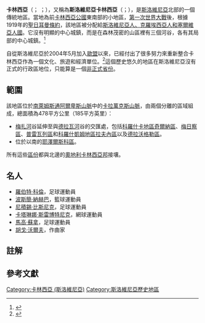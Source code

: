'''卡林西亞'''（{{lang-en|Carinthia}}；{{lang-sl|Koroška}} {{IPA-sl|kɔˈɾóːʃka||Koroška.ogg}}；{{lang-de|Kärnten}}），又稱為'''斯洛維尼亞卡林西亞'''（{{lang-en|Slovene Carinthia、Slovenian Carinthia}}；{{lang-sl|Slovenska Koroška}}），{{refn|group="notes"|In geographic sources, the terms ''Pohorje Drava Region'' ({{lang|sl|Pohorsko Podravje}}), ''Upper Drava Region'' ({{lang|sl|Zgornje Podravje}}), and ''Hilly Drava Region'' ({{lang|sl|Gorato Podravje}}) have been used as well.<ref name="Keber2008-124">{{cite journal |url=http://www.dlib.si/details/URN:NBN:SI:DOC-JBWE57T1/? |title=Slovenska Koroška – Zgodovinsko-geografski oris |language=Slovenian, English, German |first=Štefan |last=Keber |year=2008 |volume=56 |issue=2 |journal=Kronika |publisher=Zveza zgodovinskih društev za Slovenijo, sekcija za krajevno zgodovino [Section for the History of Places, Union of Historical Societies of Slovenia] |issn=0023-4923 |access-date=2021-12-14 |archive-date=2019-04-21 |archive-url=https://web.archive.org/web/20190421135050/http://www.dlib.si/details/URN:NBN:SI:DOC-JBWE57T1/ |dead-url=no }}</ref> In popular sources, the most prominent has been the name ''Carinthian region'' ({{lang|sl|Koroška pokrajina}}), particularly from 1955 until 1994.<ref name="Keber2008-124" />}}是[[斯洛維尼亞|斯洛維尼亞]]北部的一個傳統地區。{{refn|group="notes"|The term ''Slovene Carinthia'' may also refer to the southern part of the Austrian [[Carinthia_(state)|State of Carinthia]] settled by [[Slovenes|Slovenes]].<ref name="Keber2008-124" /> In this case, the term ''Southeastern Carinthia'' has been used, encompassing Carinthia in Slovenia and the [[Jaun_Valley|Jaun Valley]] (Slovene: {{lang|sl|Podjuna}}) in Austria.}}當地為前[[卡林西亞公國|卡林西亞公國]]東南部的小地區，[[第一次世界大戰|第一次世界大戰]]後，根據1919年的[[聖日耳曼條約|聖日耳曼條約]]，該地區被分配給[[斯洛維尼亞人、克羅埃西亞人和塞爾維亞人國|斯洛維尼亞人、克羅埃西亞人和塞爾維亞人國]]。它沒有明顯的中心城鎮，而是在森林茂密的山區裡有三個河谷，各有其局部的中心城鎮。<ref name=P2000>{{cite book |url=http://ec.europa.eu/eurostat/documents/3217494/5628980/KS-29-00-779-EN.PDF/3f76edf8-3793-4b3a-a8d4-2b52dea222b3?version=1.0 |chapter=Koroška |title=Portrait of the Regions – Slovenia |volume=9 |publisher=Office for Official Publications of the European Communities |isbn=92-828-9404-5 |year=2000 |access-date=2021-12-14 |archive-date=2019-04-21 |archive-url=https://web.archive.org/web/20190421135056/https://ec.europa.eu/eurostat/documents/3217494/5628980/KS-29-00-779-EN.PDF/3f76edf8-3793-4b3a-a8d4-2b52dea222b3?version=1.0 |dead-url=no }}</ref>{{rp|14}}

自從斯洛維尼亞於2004年5月加入[[歐盟|歐盟]]以來，已經付出了很多努力來重新整合卡林西亞作為一個文化、旅遊和經濟單位。<ref>{{cite book |url=http://geo2.ff.uni-lj.si/pisnadela/pdfs/dipl_201005_peter_buhvald.pdf |title=Diplomsko delo: Državna meja na Koroškem - most ali prepreka med občinama Pliberk in Prevalje |language=Slovenian, English |trans-title=Diploma Thesis: The State Border in Carinthia - a Bridge or a Barrier between the Municipalities of Bleiburg and Prevalje |first=Peter |last=Buhvald |year=2010 |page=8 |id={{COBISS|ID=42500706}} }}{{Dead link|date=June 2019 |bot=InternetArchiveBot |fix-attempted=yes }}</ref>這個歷史悠久的地區在斯洛維尼亞沒有正式的行政區地位，只能算是一個[[斯洛維尼亞省份|非正式省份]]。

==範圍==
該地區位於[[南萊姆斯通阿爾卑斯山脈|南萊姆斯通阿爾卑斯山脈]]中的[[卡拉萬克斯山脈|卡拉萬克斯山脈]]，由兩個分離的區域組成，總面積為478平方公里（185平方英里）：

* [[梅扎河_(德拉瓦河支流)|梅扎河]]谷延伸至與[[德拉瓦河|德拉瓦河]]谷的交匯處，包括[[科羅什卡地區奇爾納區|科羅什卡地區奇爾納區]]、[[梅日察區|梅日察區]]、[[普雷瓦列區|普雷瓦列區]]和[[科羅什凱姆地區拉夫內區|科羅什凱姆地區拉夫內區]]以及[[德拉沃格勒區|德拉沃格勒區]]。
* 位於{{link-en|席伯格鞍部|Seeberg Saddle|席伯格山口}}以南的[[耶澤爾斯科區|耶澤爾斯科區]]。

所有這些[[斯洛維尼亞行政區劃|區份]]都與北邊的[[奧地利|奧地利]][[卡林西亞邦|卡林西亞邦]]接壤。

==名人==
* [[羅伯特·科倫|羅伯特·科倫]]，足球運動員
* [[波斯簡·納赫巴|波斯簡·納赫巴]]，籃球運動員
* [[尼積錫·比斯尼克|尼積錫·比斯尼克]]，足球運動員
* [[卡塔琳娜·斯雷博特尼克|卡塔琳娜·斯雷博特尼克]]，網球運動員
* [[馬高·蘇拿|馬高·蘇拿]]，足球運動員
* [[胡戈·沃爾夫|胡戈·沃爾夫]]，作曲家

==註解==
{{Reflist|group=notes}}

==參考文獻==
{{Reflist}}

{{coord|46|32|0|N|15|10|0|E|scale:500000_region:SI|display=title}}
{{Regions of Slovenia}}

[[Category:卡林西亞_(斯洛維尼亞)|Category:卡林西亞 (斯洛維尼亞)]]
[[Category:斯洛維尼亞歷史地區|Category:斯洛維尼亞歷史地區]]